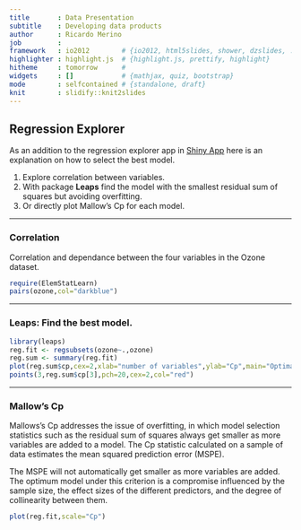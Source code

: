 ```yaml
---
title       : Data Presentation
subtitle    : Developing data products
author      : Ricardo Merino
job         : 
framework   : io2012        # {io2012, html5slides, shower, dzslides, ...}
highlighter : highlight.js  # {highlight.js, prettify, highlight}
hitheme     : tomorrow      # 
widgets     : []            # {mathjax, quiz, bootstrap}
mode        : selfcontained # {standalone, draft}
knit        : slidify::knit2slides
---
```


## Regression Explorer

As an addition to the regression explorer app in [Shiny App](https://nykter.shinyapps.io/Main/) here is an explanation on how to select the best model.

1. Explore correlation between variables.
2. With package **Leaps** find the model with the smallest residual sum of squares but avoiding overfitting.
3. Or directly plot Mallow's Cp for each model.

--- 

### Correlation

Correlation and dependance between the four variables in the Ozone dataset.

```r
require(ElemStatLearn)
pairs(ozone,col="darkblue")
```

---

### Leaps: Find the best model.

```r
library(leaps)
reg.fit <- regsubsets(ozone~.,ozone)
reg.sum <- summary(reg.fit)
plot(reg.sum$cp,cex=2,xlab="number of variables",ylab="Cp",main="Optimal number of variables selected")
points(3,reg.sum$cp[3],pch=20,cex=2,col="red")
```

---

### Mallow's Cp

Mallows's Cp addresses the issue of overfitting, in which model selection statistics such as the residual sum of squares always get smaller as more variables are added to a model. The Cp statistic calculated on a sample of data estimates the mean squared prediction error (MSPE). 

The MSPE will not automatically get smaller as more variables are added. The optimum model under this criterion is a compromise influenced by the sample size, the effect sizes of the different predictors, and the degree of collinearity between them.

```r
plot(reg.fit,scale="Cp")
```

